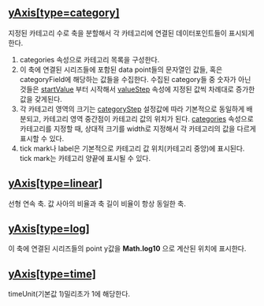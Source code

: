 ## [yAxis[type=category]](./yAxis/category)
지정된 카테고리 수로 축을 분할해서 각 카테고리에 연결된 데이터포인트들이 표시되게 한다.


1. categories 속성으로 카테고리 목록을 구성한다.
2. 이 축에 연결된 시리즈들에 포함된 data point들의 문자열인 값들, 혹은 categoryField에 해당하는 값들을 수집한다.
   수집된 category들 중 숫자가 아닌 것들은 [startValue](#startValue) 부터 시작해서 [valueStep](#valueStep) 속성에 지정된 값씩 차례대로 증가한 값을 갖게된다.
3. 각 카테고리 영역의 크기는 [categoryStep](#categoryStep) 설정값에 따라 기본적으로 동일하게 배분되고, 
   카테고리 영역 중간점이 카테고리 값의 위치가 된다. [categories](/config/config/xAxis/category#categories) 속성으로 카테고리를 지정할 때, 상대적 크기를 width로 지정해서 각 카테고리의 값을 다르게 표시할 수 있다.
4. tick mark나 label은 기본적으로 카테고리 값 위치(카테고리 중앙)에 표시된다.
   tick mark는 카테고리 양끝에 표시될 수 있다.
## [yAxis[type=linear]](./yAxis/linear)
선형 연속 축.
값 사아의 비율과 축 길이 비율이 항상 동일한 축.
## [yAxis[type=log]](./yAxis/log)
이 축에 연결된 시리즈들의 point y값을 **Math.log10** 으로 계산된 위치에 표시한다.
## [yAxis[type=time]](./yAxis/time)
timeUnit(기본값 1)밀리초가 1에 해당한다.
